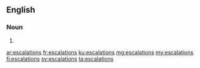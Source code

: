 ==English==

===Noun===
{{head|en|plural}}

# {{plural of|escalation|lang=en}}

[[ar:escalations]]
[[fr:escalations]]
[[ku:escalations]]
[[mg:escalations]]
[[my:escalations]]
[[fi:escalations]]
[[sv:escalations]]
[[ta:escalations]]
